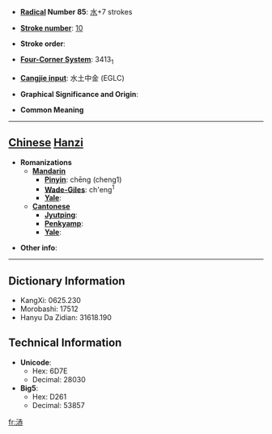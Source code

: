 * '''[[Wiktionary:Chinese radical index| Radical]] Number 85''': [[Wiktionary:Chinese radical index 水|水]]+7 strokes

* '''[[Wiktionary:Chinese total strokes index|Stroke number]]''': [[Wiktionary:Chinese total strokes index 10|10]]

* '''Stroke order''': 

* '''[[Wiktionary:Chinese four corner index|Four-Corner System]]''': 3413<sub>1</sub>

* '''[[Wiktionary:Chinese Cangjie index|Cangjie input]]''': 水土中金 (EGLC)

* '''Graphical Significance and Origin''': 

* '''Common Meaning'''

----

== [[Chinese]] [[Hanzi]] ==

* '''Romanizations'''
** '''[[Mandarin]]'''
*** '''[[Pinyin]]''': chēng (cheng1)
*** '''[[Wade-Giles]]''': ch'eng<sup>1</sup>
*** '''[[Yale]]''': 
** '''[[Cantonese]]'''
*** '''[[Jyutping]]''':
*** '''[[Penkyamp]]''': 
*** '''[[Yale]]''': 

* '''Other info''': 

----

== Dictionary Information ==

* KangXi: 0625.230
* Morobashi: 17512
* Hanyu Da Zidian: 31618.190

== Technical Information ==

* '''Unicode''':
** Hex: 6D7E
** Decimal: 28030
* '''Big5''':
** Hex: D261
** Decimal: 53857

[[fr:浾]]